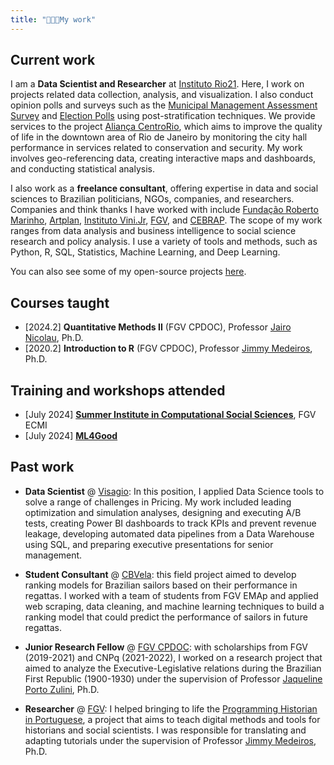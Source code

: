 ```yaml
---
title: "👨🏻‍💻My work"
---
```


## Current work

I am a **Data Scientist and Researcher** at [Instituto Rio21](https://rio21.org/). Here, I work on projects related data collection, analysis, and visualization. I also conduct opinion polls and surveys such as the [Municipal Management Assessment Survey](https://drive.google.com/file/d/1nUVQnHgi2kvHHau5rcxC-5DzTkeuOk75/view?usp=sharing) and [Election Polls](https://drive.google.com/file/d/1Q1y1tIzLF4i6bh9W0K6SvRm_XvSt4ISr/view?usp=sharing) using post-stratification techniques. We provide services to the project [Aliança CentroRio](https://alianca-cidade.org/), which aims to improve the quality of life in the downtown area of Rio de Janeiro by monitoring the city hall performance in services related to conservation and security. My work involves geo-referencing data, creating interactive maps and dashboards, and conducting statistical analysis.

I also work as a **freelance consultant**, offering expertise in data and social sciences to Brazilian politicians, NGOs, companies, and researchers. Companies and think thanks I have worked with include [Fundação Roberto Marinho](https://www.frm.org.br/), [Artplan](https://artplan.com.br/), [Instituto Vini.Jr](https://institutovinijr.org.br/institute-vini-jr-en/), [FGV](https://portal.fgv.br/en), and [CEBRAP](https://cebrap.org.br/). The scope of my work ranges from data analysis and business intelligence to social science research and policy analysis. I use a variety of tools and methods, such as Python, R, SQL, Statistics, Machine Learning, and Deep Learning.

You can also see some of my open-source projects [here](../projects/projects.qmd).

## Courses taught

- [2024.2] **Quantitative Methods II** (FGV CPDOC), Professor [Jairo Nicolau](https://cpdoc.fgv.br/equipe/jaironicolau), Ph.D.
- [2020.2] **Introduction to R** (FGV CPDOC), Professor [Jimmy Medeiros](https://cpdoc.fgv.br/equipe/JimmyMedeiros), Ph.D.

## Training and workshops attended

- [July 2024] [**Summer Institute in Computational Social Sciences**](https://sicss.io/2024/fgv-ecmi-brazil/), FGV ECMI
- [July 2024] [**ML4Good**](https://www.ml4good.org/)

## Past work

- **Data Scientist** @ [Visagio](https://visagio.com/en/home/): In this position, I applied Data Science tools to solve a range of challenges in Pricing. My work included leading optimization and simulation analyses, designing and executing A/B tests, creating Power BI dashboards to track KPIs and prevent revenue leakage, developing automated data pipelines from a Data Warehouse using SQL, and preparing executive presentations for senior management.

- **Student Consultant** @ [CBVela](https://www.cbvela.org.br/): this field project aimed to develop ranking models for Brazilian sailors based on their performance in regattas. I worked with a team of students from FGV EMAp and applied web scraping, data cleaning, and machine learning techniques to build a ranking model that could predict the performance of sailors in future regattas.

- **Junior Research Fellow** @ [FGV CPDOC](https://cpdoc.fgv.br/en): with scholarships from FGV (2019-2021) and CNPq (2021-2022), I worked on a research project that aimed to analyze the Executive-Legislative relations during the Brazilian First Republic (1900-1930) under the supervision of Professor [Jaqueline Porto Zulini](https://cpdoc.fgv.br/equipe/jaquelinezulini), Ph.D. 

- **Researcher** @ [FGV](https://portal.fgv.br/en): I helped bringing to life the [Programming Historian in Portuguese](https://programminghistorian.org/pt/), a project that aims to teach digital methods and tools for historians and social scientists. I was responsible for translating and adapting tutorials under the supervision of Professor [Jimmy Medeiros](https://cpdoc.fgv.br/equipe/JimmyMedeiros), Ph.D.